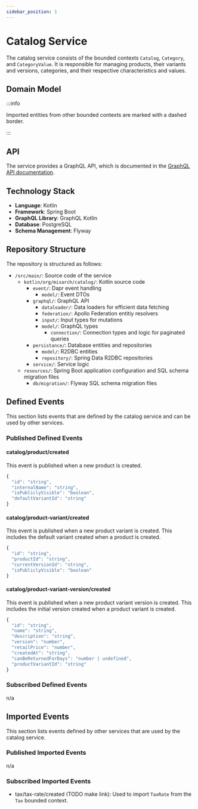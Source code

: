 ```yaml
---
sidebar_position: 1
---
```



# Catalog Service

The catalog service consists of the bounded contexts `Catalog`, `Category`, and `CategoryValue`.
It is responsible for managing products, their variants and versions, categories, and their respective characteristics and values.

## Domain Model

<CustomImage path="/renderedDiagrams/catalogDomainModel" width="1240.06640625" height="946.625" />

:::info

Imported entities from other bounded contexts are marked with a dashed border.

:::

## API

The service provides a GraphQL API, which is documented in the [GraphQL API documentation](/docs/graphql/catalog).

## Technology Stack

- **Language**: Kotlin
- **Framework**: Spring Boot
- **GraphQL Library**: GraphQL Kotlin
- **Database**: PostgreSQL
- **Schema Management**: Flyway

## Repository Structure

The repository is structured as follows:

<div className="repository-structure" >

- `/src/main/`: Source code of the service
  - `kotlin/org/misarch/catalog/`: Kotlin source code
    - `event/`: Dapr event handling
      - `model/`: Event DTOs
    - `graphql/`: GraphQL API
      - `dataloader/`: Data loaders for efficient data fetching
      - `federation/`: Apollo Federation entitiy resolvers
      - `input/`: Input types for mutations
      - `model/`: GraphQL types
        - `connection/`: Connection types and logic for paginated queries
    - `persistance/`: Database entities and repositories
      - `model/`: R2DBC entities
      - `repository/`: Spring Data R2DBC repositories
    - `service/`: Service logic
  - `resources/`: Spring Boot application configuration and SQL schema migration files
    - `db/migration/`: Flyway SQL schema migration files

</div>

## Defined Events

This section lists events that are defined by the catalog service and can be used by other services.

### Published Defined Events

#### catalog/product/created

This event is published when a new product is created.

```js
{
  "id": "string",
  "internalName": "string",
  "isPubliclyVisible": "boolean",
  "defaultVariantId": "string"
}
```

#### catalog/product-variant/created

This event is published when a new product variant is created.
This includes the default variant created when a product is created.

```js
{
  "id": "string",
  "productId": "string",
  "currentVersionId": "string",
  "isPubliclyVisible": "boolean"
}
```

#### catalog/product-variant-version/created

This event is published when a new product variant version is created.
This includes the initial version created when a product variant is created.

```js
{
  "id": "string",
  "name": "string",
  "description": "string",
  "version": "number",
  "retailPrice": "number",
  "createdAt": "string",
  "canBeReturnedForDays": "number | undefined",
  "productVariantId": "string"
}
```

### Subscribed Defined Events

n/a

## Imported Events

This section lists events defined by other services that are used by the catalog service.

### Published Imported Events

n/a

### Subscribed Imported Events

- tax/tax-rate/created (TODO make link): Used to import `TaxRate` from the `Tax` bounded context.
